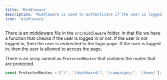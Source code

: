 ```yaml
---
title: 'Middleware'
description: 'Middleware is used to authenticate if the user is logged in or not, while accessing the specific pages of our application.'
icon: 'middleware'
---
```


There is an middleware file in the `src/middleware` folder. In that file we have a function that checks if the user is logged in or not. If the user is not logged in, then the user is redirected to the login page. If the user is logged in, then the user is allowed to access the page.

There is an array named as `ProtectedRoutes` that contains the routes that are protected.

```js
const ProtectedRoutes = ["/", "/dashboard/", "/campaigns/", '/home/'];
```
